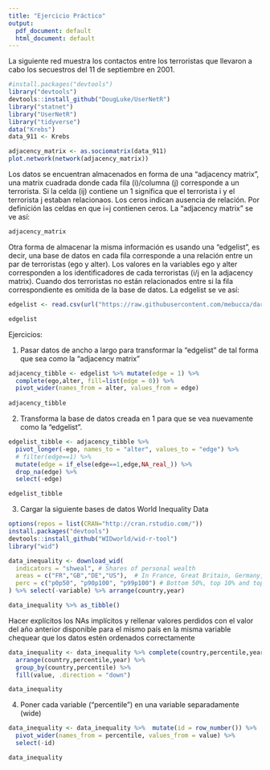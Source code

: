```yaml
---
title: "Ejercicio Práctico"
output:
  pdf_document: default
  html_document: default
---
```



La siguiente red muestra los contactos entre los terroristas que llevaron a cabo los secuestros del 11 de septiembre en 2001. 

```r
#install.packages("devtools")
library("devtools") 
devtools::install_github("DougLuke/UserNetR")
library("statnet") 
library("UserNetR")
library("tidyverse")
data("Krebs")
data_911 <- Krebs

adjacency_matrix <- as.sociomatrix(data_911)
plot.network(network(adjacency_matrix))

```

Los datos se encuentran almacenados en forma de una "adjacency matrix", una matrix cuadrada donde cada fila (i)/columna (j) corresponde a un terrorista. Si la celda (ij) contiene un 1 significa que el terrorista i y el terrorista j estaban relacionaos. Los ceros indican ausencia de relación. Por definición las celdas en que i=j contienen ceros. La "adjacency matrix" se ve así:

```r
adjacency_matrix
```

Otra forma de almacenar la misma información es usando una "edgelist", es decir, una base de datos en cada fila corresponde a una relación entre un par de terroristas (ego y alter). Los valores en la variables ego y alter corresponden a los identificadores de cada terroristas (i/j en la adjacency matrix). Cuando dos terroristas no están relacionados entre si la fila correspondiente es omitida de la base de datos. La edgelist se ve así:

```r
edgelist <- read.csv(url("https://raw.githubusercontent.com/mebucca/dar_soc4001/master/slides/class_10/network_terrorists911.csv"))

edgelist 
```

Ejercicios:
  
  
1. Pasar datos de ancho a largo para transformar la "edgelist" de tal forma que sea como la "adjacency matrix"

```r
adjacency_tibble <- edgelist %>% mutate(edge = 1) %>%
  complete(ego,alter, fill=list(edge = 0)) %>%
  pivot_wider(names_from = alter, values_from = edge)
  
adjacency_tibble 
```


2. Transforma la base de datos creada en 1 para que se vea nuevamente como la "edgelist". 

```r
edgelist_tibble <- adjacency_tibble %>%
  pivot_longer(-ego, names_to = "alter", values_to = "edge") %>%
  # filter(edge==1) %>%
  mutate(edge = if_else(edge==1,edge,NA_real_)) %>%
  drop_na(edge) %>%
  select(-edge)

edgelist_tibble
```

3. Cargar la siguiente bases de datos World Inequality Data

```r
options(repos = list(CRAN="http://cran.rstudio.com/"))
install.packages("devtools")
devtools::install_github("WIDworld/wid-r-tool")
library("wid")

data_inequality <- download_wid(
  indicators = "shweal", # Shares of personal wealth
  areas = c("FR","GB","DE","US"),  # In France, Great Britain, Germany, USA
  perc = c("p0p50", "p90p100", "p99p100") # Bottom 50%, top 10% and top 1%
) %>% select(-variable) %>% arrange(country,year)

data_inequality %>% as_tibble()
```

Hacer explícitos los NAs implícitos y rellenar valores perdidos con el valor del año anterior disponible para el mismo país en la misma variable chequear que los datos estén ordenados correctamente

```r
data_inequality <- data_inequality %>% complete(country,percentile,year) %>%
  arrange(country,percentile,year) %>%
  group_by(country,percentile) %>%
  fill(value, .direction = "down")

data_inequality 
```

4. Poner cada variable ("percentile") en una variable separadamente (wide)

```r
data_inequality <- data_inequality %>%  mutate(id = row_number()) %>% 
  pivot_wider(names_from = percentile, values_from = value) %>%
  select(-id)

data_inequality 
```